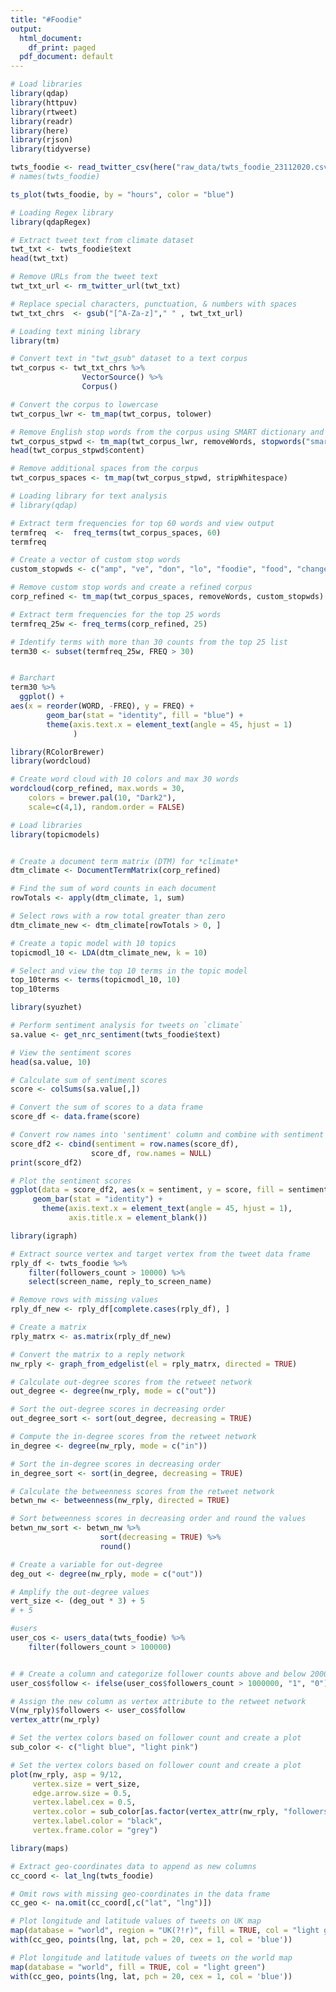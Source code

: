 ```yaml
---
title: "#Foodie"
output:
  html_document:
    df_print: paged
  pdf_document: default
---
```


```r
# Load libraries
library(qdap)
library(httpuv)
library(rtweet)
library(readr)
library(here)
library(rjson)
library(tidyverse)
```

```r

twts_foodie <- read_twitter_csv(here("raw_data/twts_foodie_23112020.csv"))
# names(twts_foodie)
```

```r
ts_plot(twts_foodie, by = "hours", color = "blue")
```

```r
# Loading Regex library
library(qdapRegex)

# Extract tweet text from climate dataset
twt_txt <- twts_foodie$text
head(twt_txt)

# Remove URLs from the tweet text
twt_txt_url <- rm_twitter_url(twt_txt)

# Replace special characters, punctuation, & numbers with spaces
twt_txt_chrs  <- gsub("[^A-Za-z]"," " , twt_txt_url)

# Loading text mining library
library(tm)

# Convert text in "twt_gsub" dataset to a text corpus
twt_corpus <- twt_txt_chrs %>% 
                VectorSource() %>% 
                Corpus() 

# Convert the corpus to lowercase
twt_corpus_lwr <- tm_map(twt_corpus, tolower) 

# Remove English stop words from the corpus using SMART dictionary and view the corpus
twt_corpus_stpwd <- tm_map(twt_corpus_lwr, removeWords, stopwords("smart"))
head(twt_corpus_stpwd$content)

# Remove additional spaces from the corpus
twt_corpus_spaces <- tm_map(twt_corpus_stpwd, stripWhitespace)

# Loading library for text analysis
# library(qdap)

# Extract term frequencies for top 60 words and view output
termfreq  <-  freq_terms(twt_corpus_spaces, 60)
termfreq

```

```r
# Create a vector of custom stop words
custom_stopwds <- c("amp", "ve", "don", "lo", "foodie", "food", "change", "de")

# Remove custom stop words and create a refined corpus
corp_refined <- tm_map(twt_corpus_spaces, removeWords, custom_stopwds) 

# Extract term frequencies for the top 25 words
termfreq_25w <- freq_terms(corp_refined, 25)

# Identify terms with more than 30 counts from the top 25 list
term30 <- subset(termfreq_25w, FREQ > 30)


# Barchart
term30 %>% 
  ggplot() +
aes(x = reorder(WORD, -FREQ), y = FREQ) +
		geom_bar(stat = "identity", fill = "blue") + 
        theme(axis.text.x = element_text(angle = 45, hjust = 1)
              )

```

```r
library(RColorBrewer)
library(wordcloud)

# Create word cloud with 10 colors and max 30 words
wordcloud(corp_refined, max.words = 30, 
    colors = brewer.pal(10, "Dark2"), 
    scale=c(4,1), random.order = FALSE)
```

```r

# Load libraries
library(topicmodels)


# Create a document term matrix (DTM) for *climate*
dtm_climate <- DocumentTermMatrix(corp_refined)

# Find the sum of word counts in each document
rowTotals <- apply(dtm_climate, 1, sum)

# Select rows with a row total greater than zero
dtm_climate_new <- dtm_climate[rowTotals > 0, ]

# Create a topic model with 10 topics
topicmodl_10 <- LDA(dtm_climate_new, k = 10)

# Select and view the top 10 terms in the topic model
top_10terms <- terms(topicmodl_10, 10)
top_10terms 


```

```r
library(syuzhet)

# Perform sentiment analysis for tweets on `climate` 
sa.value <- get_nrc_sentiment(twts_foodie$text)

# View the sentiment scores
head(sa.value, 10)
```

```r
# Calculate sum of sentiment scores
score <- colSums(sa.value[,])

# Convert the sum of scores to a data frame
score_df <- data.frame(score)

# Convert row names into 'sentiment' column and combine with sentiment scores
score_df2 <- cbind(sentiment = row.names(score_df),  
				  score_df, row.names = NULL)
print(score_df2)

# Plot the sentiment scores
ggplot(data = score_df2, aes(x = sentiment, y = score, fill = sentiment)) +
  	 geom_bar(stat = "identity") +
       theme(axis.text.x = element_text(angle = 45, hjust = 1),
             axis.title.x = element_blank())
```

```r
library(igraph)

# Extract source vertex and target vertex from the tweet data frame
rply_df <- twts_foodie %>% 
    filter(followers_count > 10000) %>% 
    select(screen_name, reply_to_screen_name) 

# Remove rows with missing values
rply_df_new <- rply_df[complete.cases(rply_df), ]

# Create a matrix
rply_matrx <- as.matrix(rply_df_new)

# Convert the matrix to a reply network
nw_rply <- graph_from_edgelist(el = rply_matrx, directed = TRUE)

# Calculate out-degree scores from the retweet network
out_degree <- degree(nw_rply, mode = c("out"))

# Sort the out-degree scores in decreasing order
out_degree_sort <- sort(out_degree, decreasing = TRUE)

# Compute the in-degree scores from the retweet network
in_degree <- degree(nw_rply, mode = c("in"))

# Sort the in-degree scores in decreasing order
in_degree_sort <- sort(in_degree, decreasing = TRUE)

# Calculate the betweenness scores from the retweet network
betwn_nw <- betweenness(nw_rply, directed = TRUE)

# Sort betweenness scores in decreasing order and round the values
betwn_nw_sort <- betwn_nw %>%
                    sort(decreasing = TRUE) %>%
                    round()

# Create a variable for out-degree
deg_out <- degree(nw_rply, mode = c("out"))

# Amplify the out-degree values
vert_size <- (deg_out * 3) + 5
# + 5

#users
user_cos <- users_data(twts_foodie) %>%
    filter(followers_count > 100000)


# # Create a column and categorize follower counts above and below 2000
user_cos$follow <- ifelse(user_cos$followers_count > 1000000, "1", "0")

# Assign the new column as vertex attribute to the retweet network
V(nw_rply)$followers <- user_cos$follow
vertex_attr(nw_rply)

# Set the vertex colors based on follower count and create a plot
sub_color <- c("light blue", "light pink")

# Set the vertex colors based on follower count and create a plot
plot(nw_rply, asp = 9/12,
     vertex.size = vert_size,
     edge.arrow.size = 0.5,
     vertex.label.cex = 0.5,
     vertex.color = sub_color[as.factor(vertex_attr(nw_rply, "followers"))],
     vertex.label.color = "black",
     vertex.frame.color = "grey")
```

```r

library(maps)

# Extract geo-coordinates data to append as new columns
cc_coord <- lat_lng(twts_foodie)

# Omit rows with missing geo-coordinates in the data frame
cc_geo <- na.omit(cc_coord[,c("lat", "lng")])

# Plot longitude and latitude values of tweets on UK map
map(database = "world", region = "UK(?!r)", fill = TRUE, col = "light green")
with(cc_geo, points(lng, lat, pch = 20, cex = 1, col = 'blue'))

# Plot longitude and latitude values of tweets on the world map
map(database = "world", fill = TRUE, col = "light green")
with(cc_geo, points(lng, lat, pch = 20, cex = 1, col = 'blue'))
```

